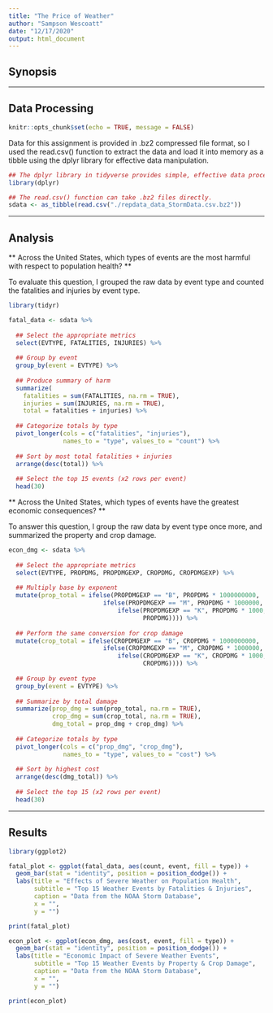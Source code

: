 ```yaml
---
title: "The Price of Weather"
author: "Sampson Wescoatt"
date: "12/17/2020"
output: html_document
---
```


## Synopsis

***

## Data Processing

```r
knitr::opts_chunk$set(echo = TRUE, message = FALSE)
```

Data for this assignment is provided in .bz2 compressed file format, so I used the read.csv() function to extract the data and load it into memory as a tibble using the dplyr library for effective data manipulation.

```r
## The dplyr library in tidyverse provides simple, effective data processing.
library(dplyr)

## The read.csv() function can take .bz2 files directly.
sdata <- as_tibble(read.csv("./repdata_data_StormData.csv.bz2"))
```

***

## Analysis

** Across the United States, which types of events are the most harmful with respect to population health? **

To evaluate this question, I grouped the raw data by event type and counted the fatalities and injuries by event type.

```r
library(tidyr)

fatal_data <- sdata %>% 
  
  ## Select the appropriate metrics
  select(EVTYPE, FATALITIES, INJURIES) %>% 
  
  ## Group by event
  group_by(event = EVTYPE) %>%
  
  ## Produce summary of harm
  summarize(
    fatalities = sum(FATALITIES, na.rm = TRUE),
    injuries = sum(INJURIES, na.rm = TRUE),
    total = fatalities + injuries) %>%
  
  ## Categorize totals by type
  pivot_longer(cols = c("fatalities", "injuries"), 
               names_to = "type", values_to = "count") %>%
  
  ## Sort by most total fatalities + injuries
  arrange(desc(total)) %>%
  
  ## Select the top 15 events (x2 rows per event)
  head(30)
```


** Across the United States, which types of events have the greatest economic consequences? **

To answer this question, I group the raw data by event type once more, and summarized the property and crop damage.

```r
econ_dmg <- sdata %>%
  
  ## Select the appropriate metrics
  select(EVTYPE, PROPDMG, PROPDMGEXP, CROPDMG, CROPDMGEXP) %>%
  
  ## Multiply base by exponent
  mutate(prop_total = ifelse(PROPDMGEXP == "B", PROPDMG * 1000000000,
                          ifelse(PROPDMGEXP == "M", PROPDMG * 1000000,
                              ifelse(PROPDMGEXP == "K", PROPDMG * 1000, 
                                     PROPDMG)))) %>%
  
  ## Perform the same conversion for crop damage
  mutate(crop_total = ifelse(CROPDMGEXP == "B", CROPDMG * 1000000000,
                          ifelse(CROPDMGEXP == "M", CROPDMG * 1000000,
                              ifelse(CROPDMGEXP == "K", CROPDMG * 1000, 
                                     CROPDMG)))) %>%
  
  ## Group by event type
  group_by(event = EVTYPE) %>%
  
  ## Summarize by total damage
  summarize(prop_dmg = sum(prop_total, na.rm = TRUE),
            crop_dmg = sum(crop_total, na.rm = TRUE),
            dmg_total = prop_dmg + crop_dmg) %>%
  
  ## Categorize totals by type
  pivot_longer(cols = c("prop_dmg", "crop_dmg"),
               names_to = "type", values_to = "cost") %>%
  
  ## Sort by highest cost
  arrange(desc(dmg_total)) %>%
  
  ## Select the top 15 (x2 rows per event)
  head(30)
```


***

## Results

```r
library(ggplot2)

fatal_plot <- ggplot(fatal_data, aes(count, event, fill = type)) + 
  geom_bar(stat = "identity", position = position_dodge()) +
  labs(title = "Effects of Severe Weather on Population Health",
       subtitle = "Top 15 Weather Events by Fatalities & Injuries",
       caption = "Data from the NOAA Storm Database",
       x = "",
       y = "")

print(fatal_plot)
```


```r
econ_plot <- ggplot(econ_dmg, aes(cost, event, fill = type)) + 
  geom_bar(stat = "identity", position = position_dodge()) +
  labs(title = "Economic Impact of Severe Weather Events",
       subtitle = "Top 15 Weather Events by Property & Crop Damage",
       caption = "Data from the NOAA Storm Database",
       x = "",
       y = "")

print(econ_plot)
```